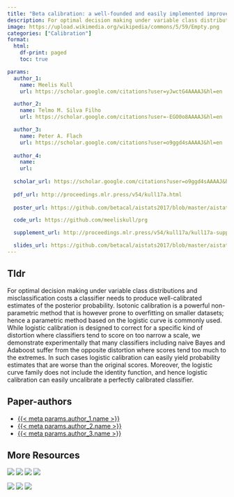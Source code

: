 ```yaml
---
title: "Beta calibration: a well-founded and easily implemented improvement on logistic calibration for binary classifiers"
description: For optimal decision making under variable class distributions and misclassification costs a classifier needs to produce well-calibrated estimates of the posterior probability. Isotonic calibration is a powerful non-parametric method that is however prone to overfitting on smaller datasets; hence a parametric method based on the logistic curve is commonly used. While logistic calibration is designed to correct for a specific kind of distortion where classifiers tend to score on too narrow a scale, we demonstrate experimentally that many classifiers including naive Bayes and Adaboost suffer from the opposite distortion where scores tend too much to the extremes.
image: https://upload.wikimedia.org/wikipedia/commons/5/59/Empty.png
categories: ["Calibration"] 
format: 
  html:
    df-print: paged
    toc: true

params:
  author_1:
    name: Meelis Kull
    url: https://scholar.google.com/citations?user=yJwctG4AAAAJ&hl=en

  author_2:
    name: Telmo M. Silva Filho
    url: https://scholar.google.com/citations?user=-EGO0o8AAAAJ&hl=en

  author_3:
    name: Peter A. Flach
    url: https://scholar.google.com/citations?user=o9ggd4sAAAAJ&hl=en
  
  author_4:
    name:
    url: 
  
  scholar_url: https://scholar.google.com/citations?user=o9ggd4sAAAAJ&hl=en#d=gs_md_cita-d&u=%2Fcitations%3Fview_op%3Dview_citation%26hl%3Den%26user%3Do9ggd4sAAAAJ%26cstart%3D20%26pagesize%3D80%26citation_for_view%3Do9ggd4sAAAAJ%3ARc-B-9qnGaUC%26tzom%3D-60
  
  pdf_url: http://proceedings.mlr.press/v54/kull17a.html
  
  poster_url: https://github.com/betacal/aistats2017/blob/master/aistats2017_beta_calibration_poster.pdf

  code_url: https://github.com/meeliskull/prg

  supplement_url: http://proceedings.mlr.press/v54/kull17a/kull17a-supp.pdf

  slides_url: https://github.com/betacal/aistats2017/blob/master/aistats2017_beta_calibration_slides.pdf
---
```


## Tldr 

For optimal decision making under variable class distributions and misclassification costs a classifier needs to produce well-calibrated estimates of the posterior probability. Isotonic calibration is a powerful non-parametric method that is however prone to overfitting on smaller datasets; hence a parametric method based on the logistic curve is commonly used. While logistic calibration is designed to correct for a specific kind of distortion where classifiers tend to score on too narrow a scale, we demonstrate experimentally that many classifiers including naive Bayes and Adaboost suffer from the opposite distortion where scores tend too much to the extremes. In such cases logistic calibration can easily yield probability estimates that are worse than the original scores. Moreover, the logistic curve family does not include the identity function, and hence logistic calibration can easily uncalibrate a perfectly calibrated classifier.


## Paper-authors
- [{{< meta params.author_1.name >}}]({{< meta params.author_1.url >}})
- [{{< meta params.author_2.name >}}]({{< meta params.author_2.url >}})
- [{{< meta params.author_3.name >}}]({{< meta params.author_3.url >}})

## More Resources

[![](https://img.shields.io/badge/citation-scholar-9cf?style=flat.svg)]({{< meta params.scholar_url >}})
[![](https://img.shields.io/badge/PDF-green?style=flat)]({{< meta params.pdf_url >}})
[![](https://img.shields.io/badge/supplement-yellowgreen?style=flat)]({{< meta params.supplement_url >}})
[![](https://img.shields.io/badge/blog-blue?style=flat)](../../posts/Precision-Recall-Gain Curves: PR Analysis Done Right/)

[![](https://img.shields.io/badge/slides-ff69b4?style=flat)]({{< meta params.slides_url >}})
[![](https://img.shields.io/badge/poster-yellow?style=flat)]({{< meta params.poster_url >}})
[![](https://img.shields.io/badge/code-blueviolet?style=flat)]({{< meta params.code_url >}})
